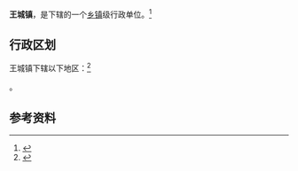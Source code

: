 {{中国乡级行政区|42/06/83/108/000}}

'''王城镇'''，是{{PRC admin/fullname|42/06/83/108/000|3}}下辖的一个[[乡镇|乡镇]]级行政单位。<ref>{{PRC admin/ref sgc|{{PRC admin/parent|42/06/83/108/000}}}}</ref>

== 行政区划 ==

王城镇下辖以下地区：<ref>{{PRC admin/ref sgc|42/06/83/108/000}}</ref>

{{PRC admin/children|42/06/83/108/000}}。

== 参考资料 ==

{{reflist}}

{{行政区划小作品}}
{{PRC admin/navcat|42/06/83/108/000}}